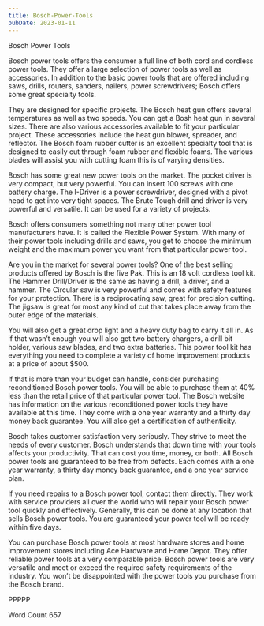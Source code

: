 ```yaml
---
title: Bosch-Power-Tools
pubDate: 2023-01-11
---
```


Bosch Power Tools

Bosch power tools offers the consumer a full line of both cord and cordless power tools. They offer a large selection of power tools as well as accessories. In addition to the basic power tools that are offered including saws, drills, routers, sanders, nailers, power screwdrivers; Bosch offers some great specialty tools. 

They are designed for specific projects. The Bosch heat gun offers several temperatures as well as two speeds. You can get a Bosh heat gun in several sizes. There are also various accessories available to fit your particular project. These accessories include the heat gun blower, spreader, and reflector. The Bosch foam rubber cutter is an excellent specialty tool that is designed to easily cut through foam rubber and flexible foams. The various blades will assist you with cutting foam this is of varying densities. 

Bosch has some great new power tools on the market. The pocket driver is very compact, but very powerful. You can insert 100 screws with one battery charge. The I-Driver is a power screwdriver, designed with a pivot head to get into very tight spaces. The Brute Tough drill and driver is very powerful and versatile. It can be used for a variety of projects.

Bosch offers consumers something not many other power tool manufacturers have. It is called the Flexible Power System. With many of their power tools including drills and saws, you get to choose the minimum weight and the maximum power you want from that particular power tool. 

Are you in the market for several power tools? One of the best selling products offered by Bosch is the five Pak. This is an 18 volt cordless tool kit. The Hammer Drill/Driver is the same as having a drill, a driver, and a hammer. The Circular saw is very powerful and comes with safety features for your protection. There is a reciprocating saw, great for precision cutting. The jigsaw is great for most any kind of cut that takes place away from the outer edge of the materials. 

You will also get a great drop light and a heavy duty bag to carry it all in. As if that wasn’t enough you will also get two battery chargers, a drill bit holder, various saw blades, and two extra batteries. This power tool kit has everything you need to complete a variety of home improvement products at a price of about $500.

If that is more than your budget can handle, consider purchasing reconditioned Bosch power tools. You will be able to purchase them at 40% less than the retail price of that particular power tool. The Bosch website has information on the various reconditioned power tools they have available at this time. They come with a one year warranty and a thirty day money back guarantee. You will also get a certification of authenticity. 

Bosch takes customer satisfaction very seriously. They strive to meet the needs of every customer. Bosch understands that down time with your tools affects your productivity. That can cost you time, money, or both. All Bosch power tools are guaranteed to be free from defects. Each comes with a one year warranty, a thirty day money back guarantee, and a one year service plan. 

If you need repairs to a Bosch power tool, contact them directly. They work with service providers all over the world who will repair your Bosch power tool quickly and effectively. Generally, this can be done at any location that sells Bosch power tools. You are guaranteed your power tool will be ready within five days. 

You can purchase Bosch power tools at most hardware stores and home improvement stores including Ace Hardware and Home Depot. They offer reliable power tools at a very comparable price. Bosch power tools are very versatile and meet or exceed the required safety requirements of the industry. You won’t be disappointed with the power tools you purchase from the Bosch brand. 

PPPPP

Word Count 657